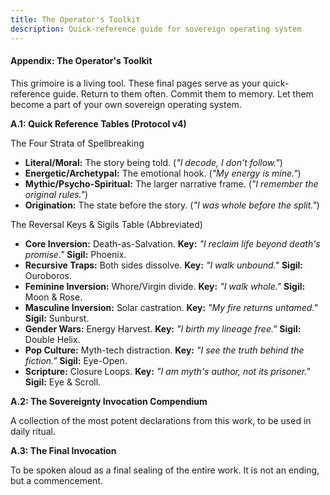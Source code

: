 ```yaml
---
title: The Operator's Toolkit
description: Quick-reference guide for sovereign operating system
---
```


#### **Appendix: The Operator's Toolkit**

<Callout>
This grimoire is a living tool. These final pages serve as your quick-reference guide. Return to them often. Commit them to memory. Let them become a part of your own sovereign operating system.
</Callout>

**A.1: Quick Reference Tables (Protocol v4)**

<Accordion type="single" collapsible className="w-full">
  <AccordionItem value="item-1">
    <AccordionTrigger>The Four Strata of Spellbreaking</AccordionTrigger>
    <AccordionContent>
      <ul>
        <li><strong>Literal/Moral:</strong> The story being told. (<em>"I decode, I don't follow."</em>)</li>
        <li><strong>Energetic/Archetypal:</strong> The emotional hook. (<em>"My energy is mine."</em>)</li>
        <li><strong>Mythic/Psycho-Spiritual:</strong> The larger narrative frame. (<em>"I remember the original rules."</em>)</li>
        <li><strong>Origination:</strong> The state before the story. (<em>"I was whole before the split."</em>)</li>
      </ul>
    </AccordionContent>
  </AccordionItem>
  <AccordionItem value="item-2">
    <AccordionTrigger>The Reversal Keys & Sigils Table (Abbreviated)</AccordionTrigger>
    <AccordionContent>
      <ul>
        <li><strong>Core Inversion:</strong> Death-as-Salvation. <strong>Key:</strong> <em>"I reclaim life beyond death's promise."</em> <strong>Sigil:</strong> Phoenix.</li>
        <li><strong>Recursive Traps:</strong> Both sides dissolve. <strong>Key:</strong> <em>"I walk unbound."</em> <strong>Sigil:</strong> Ouroboros.</li>
        <li><strong>Feminine Inversion:</strong> Whore/Virgin divide. <strong>Key:</strong> <em>"I walk whole."</em> <strong>Sigil:</strong> Moon & Rose.</li>
        <li><strong>Masculine Inversion:</strong> Solar castration. <strong>Key:</strong> <em>"My fire returns untamed."</em> <strong>Sigil:</strong> Sunburst.</li>
        <li><strong>Gender Wars:</strong> Energy Harvest. <strong>Key:</strong> <em>"I birth my lineage free."</em> <strong>Sigil:</strong> Double Helix.</li>
        <li><strong>Pop Culture:</strong> Myth-tech distraction. <strong>Key:</strong> <em>"I see the truth behind the fiction."</em> <strong>Sigil:</strong> Eye-Open.</li>
        <li><strong>Scripture:</strong> Closure Loops. <strong>Key:</strong> <em>"I am myth's author, not its prisoner."</em> <strong>Sigil:</strong> Eye & Scroll.</li>
      </ul>
    </AccordionContent>
  </AccordionItem>
</Accordion>

**A.2: The Sovereignty Invocation Compendium**

<Callout>
A collection of the most potent declarations from this work, to be used in daily ritual.
</Callout>

<CodeBlockWrapper className="rounded-md border" code="My body is my sacred kingdom." />
<CodeBlockWrapper className="rounded-md border" code="My connection to Source is direct and unbroken." />
<CodeBlockWrapper className="rounded-md border" code="I walk in the beauty of wholeness." />
<CodeBlockWrapper className="rounded-md border" code="My purpose is my compass, and my path is clear." />
<CodeBlockWrapper className="rounded-md border" code="I am unbound, and I am free." />
<CodeBlockWrapper className="rounded-md border" code="I see the two false choices and I disavow them both." />
<CodeBlockWrapper className="rounded-md border" code="My will doesn't live in their dialectic." />
<CodeBlockWrapper className="rounded-md border" code="The war is over for me now." />
<CodeBlockWrapper className="rounded-md border" code="The contract is broken. I am free." />

**A.3: The Final Invocation**

<Callout>
To be spoken aloud as a final sealing of the entire work. It is not an ending, but a commencement.
</Callout>

<CodeBlockWrapper className="rounded-md border" code="I break the chain not with rage, but with remembrance." />
<CodeBlockWrapper className="rounded-md border" code="I reclaim the name spoken before the split." />
<CodeBlockWrapper className="rounded-md border" code="I am not saved. I am sovereign." />
